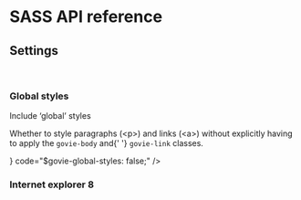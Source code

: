 
<Meta title="Docs/SASS API reference" />

<h1>SASS API reference</h1>

<h2>Settings</h2>

<br />
<AssetsVariables />
<ColoursVariables />

<h3>Global styles</h3>
<CodeBlock
  variable="$govie-global-styles"
  description={
    <>
      <p>Include ‘global’ styles</p>
      <p>
        Whether to style paragraphs (&lt;p&gt;) and links (&lt;a&gt;) without
        explicitly having to apply the <code>govie-body</code> and{' '}
        <code>govie-link</code> classes.
      </p>
    </>
  }
  code="$govie-global-styles: false;"
/>

<h3>Internet explorer 8</h3>
<CodeBlock
  variable="$govie-is-ie8"
  description="Whether the stylesheet being built is targeting Internet Explorer 8."
  code="$govie-is-ie8: false;"
/>
<CodeBlock
  variable="$govie-ie8-breakpoint"
  description="The name of the breakpoint to use as the target when rasterizing media queries."
  code="govie-ie8-breakpoint: desktop;"
/>

<MeasurementVariables />
<MediaQueriesVariables />
<TypographyVariables />